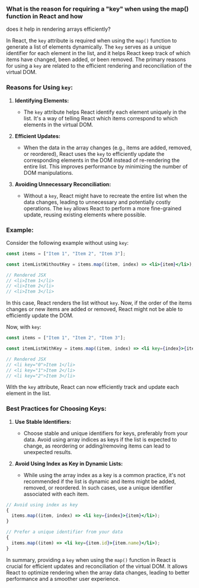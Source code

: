 ### What is the reason for requiring a "key" when using the map() function in React and how

does it help in rendering arrays efficiently?

In React, the `key` attribute is required when using the `map()` function to generate a list of elements dynamically. The `key` serves as a unique identifier for each element in the list, and it helps React keep track of which items have changed, been added, or been removed. The primary reasons for using a `key` are related to the efficient rendering and reconciliation of the virtual DOM.

### Reasons for Using `key`:

1. **Identifying Elements:**

   - The `key` attribute helps React identify each element uniquely in the list. It's a way of telling React which items correspond to which elements in the virtual DOM.

2. **Efficient Updates:**

   - When the data in the array changes (e.g., items are added, removed, or reordered), React uses the `key` to efficiently update the corresponding elements in the DOM instead of re-rendering the entire list. This improves performance by minimizing the number of DOM manipulations.

3. **Avoiding Unnecessary Reconciliation:**
   - Without a `key`, React might have to recreate the entire list when the data changes, leading to unnecessary and potentially costly operations. The `key` allows React to perform a more fine-grained update, reusing existing elements where possible.

### Example:

Consider the following example without using `key`:

```jsx
const items = ["Item 1", "Item 2", "Item 3"];

const itemListWithoutKey = items.map((item, index) => <li>{item}</li>);

// Rendered JSX
// <li>Item 1</li>
// <li>Item 2</li>
// <li>Item 3</li>
```

In this case, React renders the list without `key`. Now, if the order of the items changes or new items are added or removed, React might not be able to efficiently update the DOM.

Now, with `key`:

```jsx
const items = ["Item 1", "Item 2", "Item 3"];

const itemListWithKey = items.map((item, index) => <li key={index}>{item}</li>);

// Rendered JSX
// <li key="0">Item 1</li>
// <li key="1">Item 2</li>
// <li key="2">Item 3</li>
```

With the `key` attribute, React can now efficiently track and update each element in the list.

### Best Practices for Choosing Keys:

1. **Use Stable Identifiers:**

   - Choose stable and unique identifiers for keys, preferably from your data. Avoid using array indices as keys if the list is expected to change, as reordering or adding/removing items can lead to unexpected results.

2. **Avoid Using Index as Key in Dynamic Lists:**
   - While using the array index as a key is a common practice, it's not recommended if the list is dynamic and items might be added, removed, or reordered. In such cases, use a unique identifier associated with each item.

```jsx
// Avoid using index as key
{
  items.map((item, index) => <li key={index}>{item}</li>);
}

// Prefer a unique identifier from your data
{
  items.map((item) => <li key={item.id}>{item.name}</li>);
}
```

In summary, providing a `key` when using the `map()` function in React is crucial for efficient updates and reconciliation of the virtual DOM. It allows React to optimize rendering when the array data changes, leading to better performance and a smoother user experience.
